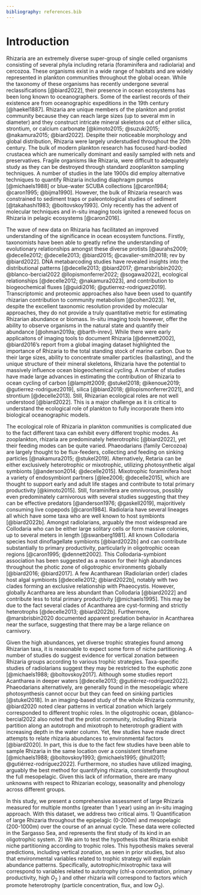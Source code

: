 ```yaml
---
bibliography: references.bib
---
```


# Introduction

Rhizaria are an extremely diverse super-group of single celled organisms consisting of several phyla including retaria (foraminifera and radiolaria) and cercozoa. These organisms exist in a wide range of habitats and are widely represented in plankton communities throughout the global ocean. While the taxonomy of these organisms has recently undergone several reclassifications [@biard2022], their presence in ocean ecosystems has been long known to oceanographers. Some of the earliest records of their existence are from oceanographic expeditions in the 19th century [@haekel1887]. Rhizaria are unique members of the plankton and protist community because they can reach large sizes (up to several mm in diameter) and they construct intricate mineral skeletons out of either silica, strontium, or calcium carbonate [@kimoto2015; @suzuki2015; @nakamura2015; @biard2022]. Despite their noticeable morphology and global distribution, Rhizaria were largely understudied throughout the 20th century. The bulk of modern plankton research has focused hard-bodied crustacea which are numerically dominant and easily sampled with nets and preservatives. Fragile organisms like Rhizaria, were difficult to adequately study as they can be destroyed through standard zooplankton sampling techniques. A number of studies in the late 1900s did employ alternative techniques to quantify Rhizaria including diaphragm pumps [@michaels1988] or blue-water SCUBA collections [@caron1984; @caron1995; @bijma1990]. However, the bulk of Rhizaria research was constrained to sediment traps or paleontological studies of sediment [@takahashi1983; @boltovskoy1993]. Only recently has the advent of molecular techniques and in-situ imaging tools ignited a renewed focus on Rhizaria in pelagic ecosystems [@caron2016].

The wave of new data on Rhizaria has facilitated an improved understanding of the significance in ocean ecosystem functions. Firstly, taxonomists have been able to greatly refine the understanding of evolutionary relationships amongst these diverse protists [@aurahs2009; @decelle2012; @decelle2013; @biard2015; @cavalier-smith2018; rev by @biard2022]. DNA metabarcoding studies have revealed insights into the distributional patterns [@decelle2013; @biard2017; @marsbrisbin2020; @blanco-bercial2022 @llopismonferrer2022; @sogawa2022], ecological relationships [@decelle2012; @nakamura2023], and contribution to biogeochemical fluxes [@guidi2016; @gutierrez-rodriguez2019]. Transcriptomic and proteomic approaches also have been used to quantify rhizarian contribution to community metabolism [@cohen2023]. Yet, despite the excellent taxonomic resolution provided by molecular approaches, they do not provide a truly quantitative metric for estimating Rhizarian abundance or biomass. In-situ imaging tools however, offer the ability to observe organisms in the natural state and quantify their abundance [@ohman2019a; @barth-inrev]. While there were early applicaitons of imaging tools to document Rhizaria [@dennett2002], @biard2016's report from a global imaging dataset highlighted the importance of Rhizaria to the total standing stock of marine carbon. Due to their large sizes, ability to concentrate smaller particles (ballasting), and the unique structure of their mineral skeletons, Rhizaria have the potential to massively influence ocean biogeochemical cycling. A number of studies have made large advances in estimating the contribution of Rhizaria to ocean cycling of carbon [@lampitt2009; @stukel2018; @ikenoue2019; @gutierrez-rodriguez2019], silica [@biard2018; @llopismonferrer2021], and strontium [@decelle2013]. Still, Rhizarian ecological roles are not well understood [@biard2022]. This is a major challenge as it is critical to understand the ecological role of plankton to fully incorporate them into biological oceanographic models.

The ecological role of Rhizaria in plankton communities is complicated due to the fact different taxa can exhibit every different trophic modes. As zooplankton, rhizaria are predominately heterotrophic [@biard2022], yet their feeding modes can be quite varied. Phaeodarians (family Cercozoa) are largely thought to be flux-feeders, collecting and feeding on sinking particles [@nakamura2015; @stukel2019]. Alternatively, Retaria can be either exclusively heterotrophic or mixotrophic, utilizing photosynthetic algal symbionts [@anderson2014; @decelle2015]. Mixotrophic foraminifera host a variety of endosymbiont partners [@lee2006; @decelle2015], which are thought to support early and adult life stages and contribute to total primary productivity [@kimoto2015]. Still, foraminifera are omnivorous, possibly even predominately carnivorous with several studies suggesting that they can be effective predators [@anderson1976; @gaskell2019], majoritively consuming live copepods [@caron1984]. Radiolaria have several lineages all which have some taxa who are well known to host symbionts [@biard2022b]. Amongst radiolarians, arguably the most widespread are Collodaria who can be either large solitary cells or form massive colonies, up to several meters in length [@swanberg1981]. All known Collodaria species host dinoflagellate symbionts [@biard2022b] and can contribute substantially to primary productivity, particularly in oligotrophic ocean regions [@caron1995; @dennett2002]. This Collodaria-symbiont association has been suggested as a reason for their high abundances throughout the photic zone of oligotrophic environments globally [@biard2016; @biard2017]. A few Acantharean (Radiolarian order) clades host algal symbionts [@decelle2012; @biard2022b], notably with two clades forming an exclusive relationship with Phaeocystis. However, globally Acantharea are less abundant than Collodaria [@biard2022] and contribute less to total primary productivity [@michaels1995]. This may be due to the fact several clades of Acantharea are cyst-forming and strictly heterotrophs [@decelle2013; @biard2022b]. Furthermore, @marsbrisbin2020 documented apparent predation behavior in Acantharea near the surface, suggesting that there may be a large reliance on carnivory.

Given the high abundances, yet diverse trophic strategies found among Rhizarian taxa, it is reasonable to expect some form of niche partitioning. A number of studies do suggest evidence for vertical zonation between Rhizaria groups according to various trophic strategies. Taxa-specific studies of radiolarians suggest they may be restricted to the euphotic zone [@michaels1988; @boltovskoy2017]. Although some studies report Acantharea in deeper waters [@decelle2013; @gutiérrez-rodríguez2022]. Phaeodarians alternatively, are generally found in the mesopelagic where photosynthesis cannot occur but they can feed on sinking particles [@stukel2018]. In an imaging-based study of the whole Rhizaria community, @biard2020 noted clear patterns in vertical zonation which largely corresponded to different trophic roles. In the oligotrophic ocean, @blanco-bercial2022 also noted that the protist community, including Rhizaria partition along an autotroph and mixotroph to heterotroph gradient with increasing depth in the water column. Yet, few studies have made direct attempts to relate rhizaria abundances to environmental factors [@biard2020]. In part, this is due to the fact few studies have been able to sample Rhizaria in the same location over a consistent timeframe [@michaels1988; @boltovskoy1993; @michaels1995; @hull2011; @gutiérrez-rodríguez2022]. Furthermore, no studies have utilized imaging, arguably the best method for quantifying rhizaria, consistently throughout the full mesopelagic. Given this lack of information, there are many unknowns with respect to Rhizarian ecology, seasonality and phenology across different groups.

In this study, we present a comprehensive assessment of large Rhizaria measured for multiple months (greater than 1 year) using an in-situ imaging approach. With this dataset, we address two critical aims. 1) Quantification of large Rhizaria throughout the epipelagic (0-200m) and mesopelagic (200-1000m) over the course of an annual cycle. These data were collected in the Sargasso Sea, and represents the first study of its kind in an oligotrophic system. 2) We aim to test the hypothesis that Rhizaria exhibit niche partitioning according to trophic roles. This hypothesis makes several predictions, including vertical zonation, as seen in prior studies, but also that environmental variables related to trophic strategy will explain abundance patterns. Specifically, autotrophic/mixotrophic taxa will correspond to variables related to autotrophy (chl-a concentration, primary productivity, high $O_2$ ) and other rhizaria will correspond to factors which promote heterotrophy (particle concentration, flux, and low $O_2$).
